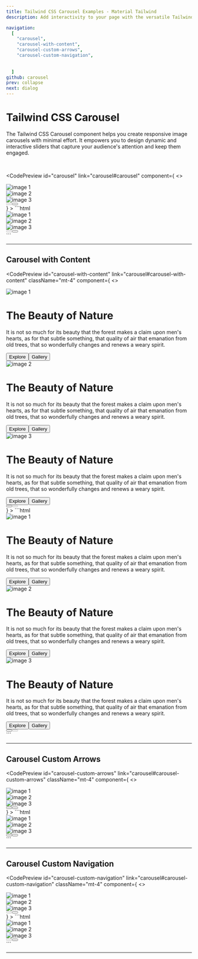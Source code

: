 ```yaml
---
title: Tailwind CSS Carousel Examples - Material Tailwind 
description: Add interactivity to your page with the versatile Tailwind CSS Carousel component. Customize and integrate it easily into your web project.

navigation:
  [
    "carousel",
    "carousel-with-content",
    "carousel-custom-arrows",
    "carousel-custom-navigation",
    
           
  ]
github: carousel
prev: collapse
next: dialog
---
```


# Tailwind CSS Carousel  

The Tailwind CSS Carousel component helps you create responsive image carousels with minimal effort. It empowers you to design dynamic and interactive sliders that capture your audience's attention and keep them engaged. 


<br />

<CodePreview
  id="carousel"
  link="carousel#carousel"
  component={
   <>
 <div class="grid min-h-[140px] w-full place-items-center overflow-x-scroll rounded-lg p-6 lg:overflow-visible">
  <div class="relative flex w-full h-full overflow-x-hidden rounded-xl">
    <div class="left-0 right-0 flex-none inline-block w-full h-full transform-none " ><img
        src="https://images.unsplash.com/photo-1497436072909-60f360e1d4b1?ixlib=rb-4.0.3&amp;ixid=MnwxMjA3fDB8MHxwaG90by1wYWdlfHx8fGVufDB8fHx8&amp;auto=format&amp;fit=crop&amp;w=2560&amp;q=80"
        alt="image 1" class="object-cover w-full h-full"/></div>
    <div class="w-full h-full inline-block flex-none left-[100%] right-[100%] transform-none " ><img
        src="https://images.unsplash.com/photo-1493246507139-91e8fad9978e?ixlib=rb-4.0.3&amp;ixid=MnwxMjA3fDB8MHxwaG90by1wYWdlfHx8fGVufDB8fHx8&amp;auto=format&amp;fit=crop&amp;w=2940&amp;q=80"
        alt="image 2" class="object-cover w-full h-full"/></div>
    <div class="w-full h-full inline-block flex-none left-[200%] right-[200%] transform-none " ><img
        src="https://images.unsplash.com/photo-1518623489648-a173ef7824f3?ixlib=rb-4.0.3&amp;ixid=MnwxMjA3fDB8MHxwaG90by1wYWdlfHx8fGVufDB8fHx8&amp;auto=format&amp;fit=crop&amp;w=2762&amp;q=80"
        alt="image 3" class="object-cover w-full h-full"/></div><button disabled=""
      class="!absolute top-2/4 left-4 -translate-y-2/4 rounded-full select-none transition-all disabled:opacity-50 disabled:shadow-none disabled:pointer-events-none w-12 max-w-[48px] h-12 max-h-[48px] text-white hover:bg-white/10 active:bg-white/30 grid place-items-center"><svg
        xmlns="http://www.w3.org/2000/svg" fill="none" viewBox="0 0 24 24" stroke="currentColor" stroke-width="3"
        class="-ml-1 h-7 w-7">
        <path stroke-linecap="round" stroke-linejoin="round" d="M15.75 19.5L8.25 12l7.5-7.5"></path>
      </svg></button><button
      class="!absolute top-2/4 right-4 -translate-y-2/4 rounded-full select-none transition-all disabled:opacity-50 disabled:shadow-none disabled:pointer-events-none w-12 max-w-[48px] h-12 max-h-[48px] text-white hover:bg-white/10 active:bg-white/30 grid place-items-center"><svg
        xmlns="http://www.w3.org/2000/svg" fill="none" viewBox="0 0 24 24" stroke="currentColor" stroke-width="3"
        class="ml-1 h-7 w-7">
        <path stroke-linecap="round" stroke-linejoin="round" d="M8.25 4.5l7.5 7.5-7.5 7.5"></path>
      </svg></button>
    <div class="absolute z-50 flex gap-2 bottom-4 left-2/4 -translate-x-2/4"><span
        class="block h-3 w-3 cursor-pointer rounded-full transition-colors content-[''] bg-white"></span><span
        class="block h-3 w-3 cursor-pointer rounded-full transition-colors content-[''] bg-white/50"></span><span
        class="block h-3 w-3 cursor-pointer rounded-full transition-colors content-[''] bg-white/50"></span></div>
  </div>
</div>
   </>
  }
>
  ```html
<div class="grid min-h-[140px] w-full place-items-center overflow-x-scroll rounded-lg p-6 lg:overflow-visible">
  <div class="relative flex w-full h-full overflow-x-hidden rounded-xl">
    <div class="left-0 right-0 flex-none inline-block w-full h-full transform-none " ><img
        src="https://images.unsplash.com/photo-1497436072909-60f360e1d4b1?ixlib=rb-4.0.3&amp;ixid=MnwxMjA3fDB8MHxwaG90by1wYWdlfHx8fGVufDB8fHx8&amp;auto=format&amp;fit=crop&amp;w=2560&amp;q=80"
        alt="image 1" class="object-cover w-full h-full"/></div>
    <div class="w-full h-full inline-block flex-none left-[100%] right-[100%] transform-none " ><img
        src="https://images.unsplash.com/photo-1493246507139-91e8fad9978e?ixlib=rb-4.0.3&amp;ixid=MnwxMjA3fDB8MHxwaG90by1wYWdlfHx8fGVufDB8fHx8&amp;auto=format&amp;fit=crop&amp;w=2940&amp;q=80"
        alt="image 2" class="object-cover w-full h-full"/></div>
    <div class="w-full h-full inline-block flex-none left-[200%] right-[200%] transform-none " ><img
        src="https://images.unsplash.com/photo-1518623489648-a173ef7824f3?ixlib=rb-4.0.3&amp;ixid=MnwxMjA3fDB8MHxwaG90by1wYWdlfHx8fGVufDB8fHx8&amp;auto=format&amp;fit=crop&amp;w=2762&amp;q=80"
        alt="image 3" class="object-cover w-full h-full"/></div><button disabled=""
      class="!absolute top-2/4 left-4 -translate-y-2/4 rounded-full select-none transition-all disabled:opacity-50 disabled:shadow-none disabled:pointer-events-none w-12 max-w-[48px] h-12 max-h-[48px] text-white hover:bg-white/10 active:bg-white/30 grid place-items-center"><svg
        xmlns="http://www.w3.org/2000/svg" fill="none" viewBox="0 0 24 24" stroke="currentColor" stroke-width="3"
        class="-ml-1 h-7 w-7">
        <path stroke-linecap="round" stroke-linejoin="round" d="M15.75 19.5L8.25 12l7.5-7.5"></path>
      </svg></button><button
      class="!absolute top-2/4 right-4 -translate-y-2/4 rounded-full select-none transition-all disabled:opacity-50 disabled:shadow-none disabled:pointer-events-none w-12 max-w-[48px] h-12 max-h-[48px] text-white hover:bg-white/10 active:bg-white/30 grid place-items-center"><svg
        xmlns="http://www.w3.org/2000/svg" fill="none" viewBox="0 0 24 24" stroke="currentColor" stroke-width="3"
        class="ml-1 h-7 w-7">
        <path stroke-linecap="round" stroke-linejoin="round" d="M8.25 4.5l7.5 7.5-7.5 7.5"></path>
      </svg></button>
    <div class="absolute z-50 flex gap-2 bottom-4 left-2/4 -translate-x-2/4"><span
        class="block h-3 w-3 cursor-pointer rounded-full transition-colors content-[''] bg-white"></span><span
        class="block h-3 w-3 cursor-pointer rounded-full transition-colors content-[''] bg-white/50"></span><span
        class="block h-3 w-3 cursor-pointer rounded-full transition-colors content-[''] bg-white/50"></span></div>
  </div>
</div>
  ```
</CodePreview>

---

## Carousel with Content

<CodePreview
  id="carousel-with-content"
  link="carousel#carousel-with-content"
  className="mt-4"
  component={
   <>
<div class="grid min-h-[140px] w-full place-items-center overflow-x-scroll rounded-lg p-6 lg:overflow-visible">
  <div class="relative flex w-full h-full overflow-x-hidden rounded-xl">
    <div class="w-full h-full inline-block flex-none left-[0%] right-[0%] -translate-x-[1172px] "
      >
      <div class="relative w-full h-full"><img
          src="https://images.unsplash.com/photo-1497436072909-60f360e1d4b1?ixlib=rb-4.0.3&amp;ixid=MnwxMjA3fDB8MHxwaG90by1wYWdlfHx8fGVufDB8fHx8&amp;auto=format&amp;fit=crop&amp;w=2560&amp;q=80"
          alt="image 1" class="object-cover w-full h-full"/>
        <div class="absolute inset-0 grid w-full h-full place-items-center bg-black/75">
          <div class="w-3/4 text-center md:w-2/4">
            <h1
              class="block mb-4 font-sans text-3xl antialiased font-semibold tracking-normal text-white md:text-4xl lg:text-5xl">
              The Beauty of Nature</h1>
            <p class="block mb-12 font-sans text-xl antialiased font-normal leading-relaxed text-white opacity-80">It is
              not so much for its beauty that the forest makes a claim upon men's hearts, as for that subtle something,
              that quality of air that emanation from old trees, that so wonderfully changes and renews a weary spirit.
            </p>
            <div class="flex justify-center gap-2"><button
                class="align-middle select-none font-sans font-bold text-center uppercase transition-all disabled:opacity-50 disabled:shadow-none disabled:pointer-events-none text-sm py-3.5 px-7 rounded-lg bg-white text-blue-gray-900 shadow-md shadow-blue-gray-500/10 hover:shadow-lg hover:shadow-blue-gray-500/20 focus:opacity-[0.85] focus:shadow-none active:opacity-[0.85] active:shadow-none"
                type="button">Explore</button><button
                class="align-middle select-none font-sans font-bold text-center uppercase transition-all disabled:opacity-50 disabled:shadow-none disabled:pointer-events-none text-sm py-3.5 px-7 rounded-lg text-white hover:bg-white/10 active:bg-white/30"
                type="button">Gallery</button></div>
          </div>
        </div>
      </div>
    </div>
    <div class="w-full h-full inline-block flex-none left-[100%] right-[100%] -translate-x-[1172px] "
     >
      <div class="relative w-full h-full"><img
          src="https://images.unsplash.com/photo-1493246507139-91e8fad9978e?ixlib=rb-4.0.3&amp;ixid=MnwxMjA3fDB8MHxwaG90by1wYWdlfHx8fGVufDB8fHx8&amp;auto=format&amp;fit=crop&amp;w=2940&amp;q=80"
          alt="image 2" class="object-cover w-full h-full"/>
        <div class="absolute inset-0 grid items-center w-full h-full bg-black/75">
          <div class="w-3/4 pl-12 md:w-2/4 md:pl-20 lg:pl-32">
            <h1
              class="block mb-4 font-sans text-3xl antialiased font-semibold tracking-normal text-white md:text-4xl lg:text-5xl">
              The Beauty of Nature</h1>
            <p class="block mb-12 font-sans text-xl antialiased font-normal leading-relaxed text-white opacity-80">It is
              not so much for its beauty that the forest makes a claim upon men's hearts, as for that subtle something,
              that quality of air that emanation from old trees, that so wonderfully changes and renews a weary spirit.
            </p>
            <div class="flex gap-2"><button
                class="align-middle select-none font-sans font-bold text-center uppercase transition-all disabled:opacity-50 disabled:shadow-none disabled:pointer-events-none text-sm py-3.5 px-7 rounded-lg bg-white text-blue-gray-900 shadow-md shadow-blue-gray-500/10 hover:shadow-lg hover:shadow-blue-gray-500/20 focus:opacity-[0.85] focus:shadow-none active:opacity-[0.85] active:shadow-none"
                type="button">Explore</button><button
                class="align-middle select-none font-sans font-bold text-center uppercase transition-all disabled:opacity-50 disabled:shadow-none disabled:pointer-events-none text-sm py-3.5 px-7 rounded-lg text-white hover:bg-white/10 active:bg-white/30"
                type="button">Gallery</button></div>
          </div>
        </div>
      </div>
    </div>
    <div class="w-full h-full inline-block flex-none left-[200%] right-[200%] -translate-x-[1172px]  "
     >
      <div class="relative w-full h-full"><img
          src="https://images.unsplash.com/photo-1518623489648-a173ef7824f3?ixlib=rb-4.0.3&amp;ixid=MnwxMjA3fDB8MHxwaG90by1wYWdlfHx8fGVufDB8fHx8&amp;auto=format&amp;fit=crop&amp;w=2762&amp;q=80"
          alt="image 3" class="object-cover w-full h-full"/>
        <div class="absolute inset-0 grid items-end w-full h-full bg-black/75">
          <div class="w-3/4 pb-12 pl-12 md:w-2/4 md:pl-20 md:pb-20 lg:pl-32 lg:pb-32">
            <h1
              class="block mb-4 font-sans text-3xl antialiased font-semibold tracking-normal text-white md:text-4xl lg:text-5xl">
              The Beauty of Nature</h1>
            <p class="block mb-12 font-sans text-xl antialiased font-normal leading-relaxed text-white opacity-80">It is
              not so much for its beauty that the forest makes a claim upon men's hearts, as for that subtle something,
              that quality of air that emanation from old trees, that so wonderfully changes and renews a weary spirit.
            </p>
            <div class="flex gap-2"><button
                class="align-middle select-none font-sans font-bold text-center uppercase transition-all disabled:opacity-50 disabled:shadow-none disabled:pointer-events-none text-sm py-3.5 px-7 rounded-lg bg-white text-blue-gray-900 shadow-md shadow-blue-gray-500/10 hover:shadow-lg hover:shadow-blue-gray-500/20 focus:opacity-[0.85] focus:shadow-none active:opacity-[0.85] active:shadow-none"
                type="button">Explore</button><button
                class="align-middle select-none font-sans font-bold text-center uppercase transition-all disabled:opacity-50 disabled:shadow-none disabled:pointer-events-none text-sm py-3.5 px-7 rounded-lg text-white hover:bg-white/10 active:bg-white/30"
                type="button">Gallery</button></div>
          </div>
        </div>
      </div>
    </div><button
      class="!absolute top-2/4 left-4 -translate-y-2/4 rounded-full select-none transition-all disabled:opacity-50 disabled:shadow-none disabled:pointer-events-none w-12 max-w-[48px] h-12 max-h-[48px] text-white hover:bg-white/10 active:bg-white/30 grid place-items-center"><svg
        xmlns="http://www.w3.org/2000/svg" fill="none" viewBox="0 0 24 24" stroke="currentColor" stroke-width="3"
        class="-ml-1 h-7 w-7">
        <path stroke-linecap="round" stroke-linejoin="round" d="M15.75 19.5L8.25 12l7.5-7.5"></path>
      </svg></button><button
      class="!absolute top-2/4 right-4 -translate-y-2/4 rounded-full select-none transition-all disabled:opacity-50 disabled:shadow-none disabled:pointer-events-none w-12 max-w-[48px] h-12 max-h-[48px] text-white hover:bg-white/10 active:bg-white/30 grid place-items-center"
      disabled=""><svg xmlns="http://www.w3.org/2000/svg" fill="none" viewBox="0 0 24 24" stroke="currentColor"
        stroke-width="3" class="ml-1 h-7 w-7">
        <path stroke-linecap="round" stroke-linejoin="round" d="M8.25 4.5l7.5 7.5-7.5 7.5"></path>
      </svg></button>
    <div class="absolute z-50 flex gap-2 bottom-4 left-2/4 -translate-x-2/4"><span
        class="block h-3 w-3 cursor-pointer rounded-full transition-colors content-[''] bg-white/50"></span><span
        class="block h-3 w-3 cursor-pointer rounded-full transition-colors content-[''] bg-white/50"></span><span
        class="block h-3 w-3 cursor-pointer rounded-full transition-colors content-[''] bg-white"></span></div>
  </div>
</div>
   </>
  }
>
  ```html
<div class="grid min-h-[140px] w-full place-items-center overflow-x-scroll rounded-lg p-6 lg:overflow-visible">
  <div class="relative flex w-full h-full overflow-x-hidden rounded-xl">
    <div class="w-full h-full inline-block flex-none left-[0%] right-[0%] -translate-x-[1172px] "
      >
      <div class="relative w-full h-full"><img
          src="https://images.unsplash.com/photo-1497436072909-60f360e1d4b1?ixlib=rb-4.0.3&amp;ixid=MnwxMjA3fDB8MHxwaG90by1wYWdlfHx8fGVufDB8fHx8&amp;auto=format&amp;fit=crop&amp;w=2560&amp;q=80"
          alt="image 1" class="object-cover w-full h-full"/>
        <div class="absolute inset-0 grid w-full h-full place-items-center bg-black/75">
          <div class="w-3/4 text-center md:w-2/4">
            <h1
              class="block mb-4 font-sans text-3xl antialiased font-semibold tracking-normal text-white md:text-4xl lg:text-5xl">
              The Beauty of Nature</h1>
            <p class="block mb-12 font-sans text-xl antialiased font-normal leading-relaxed text-white opacity-80">It is
              not so much for its beauty that the forest makes a claim upon men's hearts, as for that subtle something,
              that quality of air that emanation from old trees, that so wonderfully changes and renews a weary spirit.
            </p>
            <div class="flex justify-center gap-2"><button
                class="align-middle select-none font-sans font-bold text-center uppercase transition-all disabled:opacity-50 disabled:shadow-none disabled:pointer-events-none text-sm py-3.5 px-7 rounded-lg bg-white text-blue-gray-900 shadow-md shadow-blue-gray-500/10 hover:shadow-lg hover:shadow-blue-gray-500/20 focus:opacity-[0.85] focus:shadow-none active:opacity-[0.85] active:shadow-none"
                type="button">Explore</button><button
                class="align-middle select-none font-sans font-bold text-center uppercase transition-all disabled:opacity-50 disabled:shadow-none disabled:pointer-events-none text-sm py-3.5 px-7 rounded-lg text-white hover:bg-white/10 active:bg-white/30"
                type="button">Gallery</button></div>
          </div>
        </div>
      </div>
    </div>
    <div class="w-full h-full inline-block flex-none left-[100%] right-[100%] -translate-x-[1172px] "
     >
      <div class="relative w-full h-full"><img
          src="https://images.unsplash.com/photo-1493246507139-91e8fad9978e?ixlib=rb-4.0.3&amp;ixid=MnwxMjA3fDB8MHxwaG90by1wYWdlfHx8fGVufDB8fHx8&amp;auto=format&amp;fit=crop&amp;w=2940&amp;q=80"
          alt="image 2" class="object-cover w-full h-full"/>
        <div class="absolute inset-0 grid items-center w-full h-full bg-black/75">
          <div class="w-3/4 pl-12 md:w-2/4 md:pl-20 lg:pl-32">
            <h1
              class="block mb-4 font-sans text-3xl antialiased font-semibold tracking-normal text-white md:text-4xl lg:text-5xl">
              The Beauty of Nature</h1>
            <p class="block mb-12 font-sans text-xl antialiased font-normal leading-relaxed text-white opacity-80">It is
              not so much for its beauty that the forest makes a claim upon men's hearts, as for that subtle something,
              that quality of air that emanation from old trees, that so wonderfully changes and renews a weary spirit.
            </p>
            <div class="flex gap-2"><button
                class="align-middle select-none font-sans font-bold text-center uppercase transition-all disabled:opacity-50 disabled:shadow-none disabled:pointer-events-none text-sm py-3.5 px-7 rounded-lg bg-white text-blue-gray-900 shadow-md shadow-blue-gray-500/10 hover:shadow-lg hover:shadow-blue-gray-500/20 focus:opacity-[0.85] focus:shadow-none active:opacity-[0.85] active:shadow-none"
                type="button">Explore</button><button
                class="align-middle select-none font-sans font-bold text-center uppercase transition-all disabled:opacity-50 disabled:shadow-none disabled:pointer-events-none text-sm py-3.5 px-7 rounded-lg text-white hover:bg-white/10 active:bg-white/30"
                type="button">Gallery</button></div>
          </div>
        </div>
      </div>
    </div>
    <div class="w-full h-full inline-block flex-none left-[200%] right-[200%] -translate-x-[1172px]  "
     >
      <div class="relative w-full h-full"><img
          src="https://images.unsplash.com/photo-1518623489648-a173ef7824f3?ixlib=rb-4.0.3&amp;ixid=MnwxMjA3fDB8MHxwaG90by1wYWdlfHx8fGVufDB8fHx8&amp;auto=format&amp;fit=crop&amp;w=2762&amp;q=80"
          alt="image 3" class="object-cover w-full h-full"/>
        <div class="absolute inset-0 grid items-end w-full h-full bg-black/75">
          <div class="w-3/4 pb-12 pl-12 md:w-2/4 md:pl-20 md:pb-20 lg:pl-32 lg:pb-32">
            <h1
              class="block mb-4 font-sans text-3xl antialiased font-semibold tracking-normal text-white md:text-4xl lg:text-5xl">
              The Beauty of Nature</h1>
            <p class="block mb-12 font-sans text-xl antialiased font-normal leading-relaxed text-white opacity-80">It is
              not so much for its beauty that the forest makes a claim upon men's hearts, as for that subtle something,
              that quality of air that emanation from old trees, that so wonderfully changes and renews a weary spirit.
            </p>
            <div class="flex gap-2"><button
                class="align-middle select-none font-sans font-bold text-center uppercase transition-all disabled:opacity-50 disabled:shadow-none disabled:pointer-events-none text-sm py-3.5 px-7 rounded-lg bg-white text-blue-gray-900 shadow-md shadow-blue-gray-500/10 hover:shadow-lg hover:shadow-blue-gray-500/20 focus:opacity-[0.85] focus:shadow-none active:opacity-[0.85] active:shadow-none"
                type="button">Explore</button><button
                class="align-middle select-none font-sans font-bold text-center uppercase transition-all disabled:opacity-50 disabled:shadow-none disabled:pointer-events-none text-sm py-3.5 px-7 rounded-lg text-white hover:bg-white/10 active:bg-white/30"
                type="button">Gallery</button></div>
          </div>
        </div>
      </div>
    </div><button
      class="!absolute top-2/4 left-4 -translate-y-2/4 rounded-full select-none transition-all disabled:opacity-50 disabled:shadow-none disabled:pointer-events-none w-12 max-w-[48px] h-12 max-h-[48px] text-white hover:bg-white/10 active:bg-white/30 grid place-items-center"><svg
        xmlns="http://www.w3.org/2000/svg" fill="none" viewBox="0 0 24 24" stroke="currentColor" stroke-width="3"
        class="-ml-1 h-7 w-7">
        <path stroke-linecap="round" stroke-linejoin="round" d="M15.75 19.5L8.25 12l7.5-7.5"></path>
      </svg></button><button
      class="!absolute top-2/4 right-4 -translate-y-2/4 rounded-full select-none transition-all disabled:opacity-50 disabled:shadow-none disabled:pointer-events-none w-12 max-w-[48px] h-12 max-h-[48px] text-white hover:bg-white/10 active:bg-white/30 grid place-items-center"
      disabled=""><svg xmlns="http://www.w3.org/2000/svg" fill="none" viewBox="0 0 24 24" stroke="currentColor"
        stroke-width="3" class="ml-1 h-7 w-7">
        <path stroke-linecap="round" stroke-linejoin="round" d="M8.25 4.5l7.5 7.5-7.5 7.5"></path>
      </svg></button>
    <div class="absolute z-50 flex gap-2 bottom-4 left-2/4 -translate-x-2/4"><span
        class="block h-3 w-3 cursor-pointer rounded-full transition-colors content-[''] bg-white/50"></span><span
        class="block h-3 w-3 cursor-pointer rounded-full transition-colors content-[''] bg-white/50"></span><span
        class="block h-3 w-3 cursor-pointer rounded-full transition-colors content-[''] bg-white"></span></div>
  </div>
</div>
  ```
</CodePreview>

---


## Carousel Custom Arrows

<CodePreview
  id="carousel-custom-arrows"
  link="carousel#carousel-custom-arrows"
  className="mt-4"
  component={
   <>
<div class="grid min-h-[140px] w-full place-items-center overflow-x-scroll rounded-lg p-6 lg:overflow-visible">
  <div class="relative flex w-full h-full overflow-x-hidden rounded-xl">
    <div class="left-0 right-0 flex-none inline-block w-full h-full transform-none " ><img
        src="https://images.unsplash.com/photo-1497436072909-60f360e1d4b1?ixlib=rb-4.0.3&amp;ixid=MnwxMjA3fDB8MHxwaG90by1wYWdlfHx8fGVufDB8fHx8&amp;auto=format&amp;fit=crop&amp;w=2560&amp;q=80"
        alt="image 1" class="object-cover w-full h-full"/></div>
    <div class="w-full h-full inline-block flex-none left-[100%] right-[100%] transform-none " ><img
        src="https://images.unsplash.com/photo-1493246507139-91e8fad9978e?ixlib=rb-4.0.3&amp;ixid=MnwxMjA3fDB8MHxwaG90by1wYWdlfHx8fGVufDB8fHx8&amp;auto=format&amp;fit=crop&amp;w=2940&amp;q=80"
        alt="image 2" class="object-cover w-full h-full"/></div>
    <div class="w-full h-full inline-block flex-none left-[200%] right-[200%] transform-none " ><img
        src="https://images.unsplash.com/photo-1518623489648-a173ef7824f3?ixlib=rb-4.0.3&amp;ixid=MnwxMjA3fDB8MHxwaG90by1wYWdlfHx8fGVufDB8fHx8&amp;auto=format&amp;fit=crop&amp;w=2762&amp;q=80"
        alt="image 3" class="object-cover w-full h-full"/></div><button
      class=" align-middle select-none font-sans font-medium text-center uppercase transition-all disabled:opacity-50 disabled:shadow-none disabled:pointer-events-none w-12 max-w-[48px] h-12 max-h-[48px] rounded-lg text-sm text-white hover:bg-white/10 active:bg-white/30 !absolute top-2/4 left-4 -translate-y-2/4"
      type="button"><span class="absolute transform -translate-x-1/2 -translate-y-1/2 top-1/2 left-1/2"><svg
          xmlns="http://www.w3.org/2000/svg" fill="none" viewBox="0 0 24 24" stroke-width="2" stroke="currentColor"
          class="w-6 h-6">
          <path stroke-linecap="round" stroke-linejoin="round" d="M10.5 19.5L3 12m0 0l7.5-7.5M3 12h18"></path>
        </svg></span></button><button
      class=" align-middle select-none font-sans font-medium text-center uppercase transition-all disabled:opacity-50 disabled:shadow-none disabled:pointer-events-none w-12 max-w-[48px] h-12 max-h-[48px] rounded-lg text-sm text-white hover:bg-white/10 active:bg-white/30 !absolute top-2/4 !right-4 -translate-y-2/4"
      type="button"><span class="absolute transform -translate-x-1/2 -translate-y-1/2 top-1/2 left-1/2"><svg
          xmlns="http://www.w3.org/2000/svg" fill="none" viewBox="0 0 24 24" stroke-width="2" stroke="currentColor"
          class="w-6 h-6">
          <path stroke-linecap="round" stroke-linejoin="round" d="M13.5 4.5L21 12m0 0l-7.5 7.5M21 12H3"></path>
        </svg></span></button>
    <div class="absolute z-50 flex gap-2 bottom-4 left-2/4 -translate-x-2/4"><span
        class="block h-3 w-3 cursor-pointer rounded-full transition-colors content-[''] bg-white"></span><span
        class="block h-3 w-3 cursor-pointer rounded-full transition-colors content-[''] bg-white/50"></span><span
        class="block h-3 w-3 cursor-pointer rounded-full transition-colors content-[''] bg-white/50"></span></div>
  </div>
</div>
   </>
  }
>
  ```html
<div class="grid min-h-[140px] w-full place-items-center overflow-x-scroll rounded-lg p-6 lg:overflow-visible">
  <div class="relative flex w-full h-full overflow-x-hidden rounded-xl">
    <div class="left-0 right-0 flex-none inline-block w-full h-full transform-none " ><img
        src="https://images.unsplash.com/photo-1497436072909-60f360e1d4b1?ixlib=rb-4.0.3&amp;ixid=MnwxMjA3fDB8MHxwaG90by1wYWdlfHx8fGVufDB8fHx8&amp;auto=format&amp;fit=crop&amp;w=2560&amp;q=80"
        alt="image 1" class="object-cover w-full h-full"/></div>
    <div class="w-full h-full inline-block flex-none left-[100%] right-[100%] transform-none " ><img
        src="https://images.unsplash.com/photo-1493246507139-91e8fad9978e?ixlib=rb-4.0.3&amp;ixid=MnwxMjA3fDB8MHxwaG90by1wYWdlfHx8fGVufDB8fHx8&amp;auto=format&amp;fit=crop&amp;w=2940&amp;q=80"
        alt="image 2" class="object-cover w-full h-full"/></div>
    <div class="w-full h-full inline-block flex-none left-[200%] right-[200%] transform-none " ><img
        src="https://images.unsplash.com/photo-1518623489648-a173ef7824f3?ixlib=rb-4.0.3&amp;ixid=MnwxMjA3fDB8MHxwaG90by1wYWdlfHx8fGVufDB8fHx8&amp;auto=format&amp;fit=crop&amp;w=2762&amp;q=80"
        alt="image 3" class="object-cover w-full h-full"/></div><button
      class=" align-middle select-none font-sans font-medium text-center uppercase transition-all disabled:opacity-50 disabled:shadow-none disabled:pointer-events-none w-12 max-w-[48px] h-12 max-h-[48px] rounded-lg text-sm text-white hover:bg-white/10 active:bg-white/30 !absolute top-2/4 left-4 -translate-y-2/4"
      type="button"><span class="absolute transform -translate-x-1/2 -translate-y-1/2 top-1/2 left-1/2"><svg
          xmlns="http://www.w3.org/2000/svg" fill="none" viewBox="0 0 24 24" stroke-width="2" stroke="currentColor"
          class="w-6 h-6">
          <path stroke-linecap="round" stroke-linejoin="round" d="M10.5 19.5L3 12m0 0l7.5-7.5M3 12h18"></path>
        </svg></span></button><button
      class=" align-middle select-none font-sans font-medium text-center uppercase transition-all disabled:opacity-50 disabled:shadow-none disabled:pointer-events-none w-12 max-w-[48px] h-12 max-h-[48px] rounded-lg text-sm text-white hover:bg-white/10 active:bg-white/30 !absolute top-2/4 !right-4 -translate-y-2/4"
      type="button"><span class="absolute transform -translate-x-1/2 -translate-y-1/2 top-1/2 left-1/2"><svg
          xmlns="http://www.w3.org/2000/svg" fill="none" viewBox="0 0 24 24" stroke-width="2" stroke="currentColor"
          class="w-6 h-6">
          <path stroke-linecap="round" stroke-linejoin="round" d="M13.5 4.5L21 12m0 0l-7.5 7.5M21 12H3"></path>
        </svg></span></button>
    <div class="absolute z-50 flex gap-2 bottom-4 left-2/4 -translate-x-2/4"><span
        class="block h-3 w-3 cursor-pointer rounded-full transition-colors content-[''] bg-white"></span><span
        class="block h-3 w-3 cursor-pointer rounded-full transition-colors content-[''] bg-white/50"></span><span
        class="block h-3 w-3 cursor-pointer rounded-full transition-colors content-[''] bg-white/50"></span></div>
  </div>
</div>
  ```
</CodePreview>

---


## Carousel Custom Navigation

<CodePreview
  id="carousel-custom-navigation"
  link="carousel#carousel-custom-navigation"
  className="mt-4"
  component={
   <>
<div class="grid min-h-[140px] w-full place-items-center overflow-x-scroll rounded-lg p-6 lg:overflow-visible">
  <div class="relative flex w-full h-full overflow-x-hidden rounded-xl">
    <div class="left-0 right-0 flex-none inline-block w-full h-full transform-none " ><img
        src="https://images.unsplash.com/photo-1497436072909-60f360e1d4b1?ixlib=rb-4.0.3&amp;ixid=MnwxMjA3fDB8MHxwaG90by1wYWdlfHx8fGVufDB8fHx8&amp;auto=format&amp;fit=crop&amp;w=2560&amp;q=80"
        alt="image 1" class="object-cover w-full h-full"/></div>
    <div class="w-full h-full inline-block flex-none left-[100%] right-[100%] transform-none " ><img
        src="https://images.unsplash.com/photo-1493246507139-91e8fad9978e?ixlib=rb-4.0.3&amp;ixid=MnwxMjA3fDB8MHxwaG90by1wYWdlfHx8fGVufDB8fHx8&amp;auto=format&amp;fit=crop&amp;w=2940&amp;q=80"
        alt="image 2" class="object-cover w-full h-full"/></div>
    <div class="w-full h-full inline-block flex-none left-[200%] right-[200%] transform-none " ><img
        src="https://images.unsplash.com/photo-1518623489648-a173ef7824f3?ixlib=rb-4.0.3&amp;ixid=MnwxMjA3fDB8MHxwaG90by1wYWdlfHx8fGVufDB8fHx8&amp;auto=format&amp;fit=crop&amp;w=2762&amp;q=80"
        alt="image 3" class="object-cover w-full h-full"/></div><button
      class="!absolute top-2/4 left-4 -translate-y-2/4 rounded-full select-none transition-all disabled:opacity-50 disabled:shadow-none disabled:pointer-events-none w-12 max-w-[48px] h-12 max-h-[48px] text-white hover:bg-white/10 active:bg-white/30 grid place-items-center"
      disabled=""><svg xmlns="http://www.w3.org/2000/svg" fill="none" viewBox="0 0 24 24" stroke="currentColor"
        stroke-width="3" class="-ml-1 h-7 w-7">
        <path stroke-linecap="round" stroke-linejoin="round" d="M15.75 19.5L8.25 12l7.5-7.5"></path>
      </svg></button><button
      class="!absolute top-2/4 right-4 -translate-y-2/4 rounded-full select-none transition-all disabled:opacity-50 disabled:shadow-none disabled:pointer-events-none w-12 max-w-[48px] h-12 max-h-[48px] text-white hover:bg-white/10 active:bg-white/30 grid place-items-center"><svg
        xmlns="http://www.w3.org/2000/svg" fill="none" viewBox="0 0 24 24" stroke="currentColor" stroke-width="3"
        class="ml-1 h-7 w-7">
        <path stroke-linecap="round" stroke-linejoin="round" d="M8.25 4.5l7.5 7.5-7.5 7.5"></path>
      </svg></button>
    <div class="absolute z-50 flex gap-2 bottom-4 left-2/4 -translate-x-2/4"><span
        class="block h-1 cursor-pointer rounded-2xl transition-all content-[''] w-8 bg-white"></span><span
        class="block h-1 cursor-pointer rounded-2xl transition-all content-[''] w-4 bg-white/50"></span><span
        class="block h-1 cursor-pointer rounded-2xl transition-all content-[''] w-4 bg-white/50"></span></div>
  </div>
</div>
   </>
  }
>
  ```html
<div class="grid min-h-[140px] w-full place-items-center overflow-x-scroll rounded-lg p-6 lg:overflow-visible">
  <div class="relative flex w-full h-full overflow-x-hidden rounded-xl">
    <div class="left-0 right-0 flex-none inline-block w-full h-full transform-none " ><img
        src="https://images.unsplash.com/photo-1497436072909-60f360e1d4b1?ixlib=rb-4.0.3&amp;ixid=MnwxMjA3fDB8MHxwaG90by1wYWdlfHx8fGVufDB8fHx8&amp;auto=format&amp;fit=crop&amp;w=2560&amp;q=80"
        alt="image 1" class="object-cover w-full h-full"/></div>
    <div class="w-full h-full inline-block flex-none left-[100%] right-[100%] transform-none " ><img
        src="https://images.unsplash.com/photo-1493246507139-91e8fad9978e?ixlib=rb-4.0.3&amp;ixid=MnwxMjA3fDB8MHxwaG90by1wYWdlfHx8fGVufDB8fHx8&amp;auto=format&amp;fit=crop&amp;w=2940&amp;q=80"
        alt="image 2" class="object-cover w-full h-full"/></div>
    <div class="w-full h-full inline-block flex-none left-[200%] right-[200%] transform-none " ><img
        src="https://images.unsplash.com/photo-1518623489648-a173ef7824f3?ixlib=rb-4.0.3&amp;ixid=MnwxMjA3fDB8MHxwaG90by1wYWdlfHx8fGVufDB8fHx8&amp;auto=format&amp;fit=crop&amp;w=2762&amp;q=80"
        alt="image 3" class="object-cover w-full h-full"/></div><button
      class="!absolute top-2/4 left-4 -translate-y-2/4 rounded-full select-none transition-all disabled:opacity-50 disabled:shadow-none disabled:pointer-events-none w-12 max-w-[48px] h-12 max-h-[48px] text-white hover:bg-white/10 active:bg-white/30 grid place-items-center"
      disabled=""><svg xmlns="http://www.w3.org/2000/svg" fill="none" viewBox="0 0 24 24" stroke="currentColor"
        stroke-width="3" class="-ml-1 h-7 w-7">
        <path stroke-linecap="round" stroke-linejoin="round" d="M15.75 19.5L8.25 12l7.5-7.5"></path>
      </svg></button><button
      class="!absolute top-2/4 right-4 -translate-y-2/4 rounded-full select-none transition-all disabled:opacity-50 disabled:shadow-none disabled:pointer-events-none w-12 max-w-[48px] h-12 max-h-[48px] text-white hover:bg-white/10 active:bg-white/30 grid place-items-center"><svg
        xmlns="http://www.w3.org/2000/svg" fill="none" viewBox="0 0 24 24" stroke="currentColor" stroke-width="3"
        class="ml-1 h-7 w-7">
        <path stroke-linecap="round" stroke-linejoin="round" d="M8.25 4.5l7.5 7.5-7.5 7.5"></path>
      </svg></button>
    <div class="absolute z-50 flex gap-2 bottom-4 left-2/4 -translate-x-2/4"><span
        class="block h-1 cursor-pointer rounded-2xl transition-all content-[''] w-8 bg-white"></span><span
        class="block h-1 cursor-pointer rounded-2xl transition-all content-[''] w-4 bg-white/50"></span><span
        class="block h-1 cursor-pointer rounded-2xl transition-all content-[''] w-4 bg-white/50"></span></div>
  </div>
</div>
  ```
</CodePreview>

---
